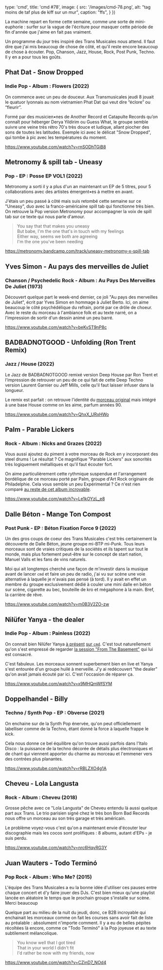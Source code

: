 

  type: 'cmd',
  title: 'cmd #78',
  image: {
    src: '/images/cmd-78.png',
    alt: "tag moins de taf plus de kiff sur un mur",
    caption: "ffs",
  }
})

La machine repart en forme cette semaine, comme une sorte de mini-euphorie :
surfer sur la vague de l'écriture pour masquer cette période de fin d'année que
j'aime en fait pas vraiment.

Un programme du jour très inspiré des Trans Musicales nous attend. Il faut dire
que j'ai mis beaucoup de chose de côté, et qu'il reste encore beaucoup de chose
à écouter. Pop, Chanson, Jazz, House, Rock, Post Punk, Techno. Il y en a pour
tous les goûts.



## Phat Dat - Snow Dropped

### Indie Pop - Album : Flowers (2022)

On commence avec un peu de douceur. Aux Transmusicales jeudi 8 jouait le quatuor
lyonnais au nom vietnamien Phat Dat qui veut dire “éclore” ou “fleurir”.

Formé par des musicien•nes de Another Record et Catapulte Records qu’on connaît
pour héberger Derya Yildirim ou Guess What, le groupe semble suivre une veine
très rétro 70's très douce et ludique, allant piocher des sons de toutes les
latitudes. Exemple ici avec le délicat "Snow Dropped", qui tombe à pic avec les
températures du moment.

https://www.youtube.com/watch?v=rnSODhTGiB8



## Metronomy & spill tab - Uneasy

### Pop - EP : Posse EP VOL1 (2022)

Metronomy a sorti il y a plus d'un an maintenant un EP de 5 titres, pour 5
collaborations avec des artistes émergent•es à mettre en avant.

J'étais un peu passé à côté mais suis retombé cette semaine sur ce "Uneasy", duo
avec la franco-américaine spill tab qui fonctionne très bien. On retrouve la Pop
version Metronomy pour accompagner la voix de spill tab sur ce texte qui nous
parle d'amour.

> You say that that makes you uneasy <br />
> But babe, I'm the one that's in touch with my feelings <br />
> Either way, seems we both are agreeing <br />
> I'm the one you've been needing <br />

https://metronomy.bandcamp.com/track/uneasy-metronomy-x-spill-tab



## Yves Simon - Au pays des merveilles de Juliet

### Chanson / Psychedelic Rock - Album : Au Pays Des Merveilles De Juliet (1973)

Découvert quelque part le week-end dernier, ce joli "Au pays des merveilles de
Juliet", écrit par Yves Simon en hommage à Juliet Berto. Ici, on aime beaucoup
le côté psychédélique du refrain, porté par ce drôle de choeur. Avec le reste du
morceau à l'ambiance folk et au texte narré, on a l'impression de sortir d'un
dessin animé un peu barré.

https://www.youtube.com/watch?v=beKvST9nP8c



## BADBADNOTGOOD - Unfolding (Ron Trent Remix)

### Jazz / House (2022)

Le Jazz de BADBADNOTGOOD remixé version Deep House par Ron Trent et l'impression
de retrouver un peu de ce qui fait de cette Deep Techno version Laurent Garnier
ou Jeff Mills, celle qu'il faut laisser infuser dans la longueur.

Le remix est parfait : on retrouve l'identité du [morceau
original](https://www.youtube.com/watch?v=cBlpnxz1a3Q) mais intégré à une base
House comme on les aime, parfum années 90.

https://www.youtube.com/watch?v=QhxX_URxHWo



## Palm - Parable Lickers

### Rock - Album : Nicks and Grazes (2022)

Vous aussi ajoutez du piment à votre morceau de Rock en y incorporant des steel
drums ! Le résultat ? Ce magnifique "Parable Lickers" aux sonorités très
logiquement métalliques et qu'il faut écouter fort.

On aime particulièrement cette rythmique suspendue et l'arrangement bordélique
de ce morceau porté par Palm, groupe d'Art Rock originaire de Philadelphie. Cela
vous semble un peu Expérimental ? Ce n'est rien comparé [au reste de cet album
incroyable](https://palmnewyork.bandcamp.com/album/nicks-and-grazes).

https://www.youtube.com/watch?v=Le1kOYzL_e8



## Dalle Béton - Mange Ton Compost

### Post Punk - EP : Béton Fixation Force 9 (2022)

Un des gros coups de coeur des Trans Musicales c'est très certainement la
découverte de Dalle Béton, jeune groupe mi-BTP mi-Punk. Tous leurs morceaux sont
de vraies critiques de la sociétés et ils tapent sur tout le monde, mais plus
fortement peut-être sur le concept de start nation, Manuel Valls et les fans de
vins naturels.

Moi qui ait longtemps cherché une façon de m'investir dans la musique avant de
lancer `cmd` et faire un peu de radio, j'ai vu sur scène une voie alternative à
laquelle je n'avais pas pensé (à tord). Il y avait en effet un membre du groupe
exclusivement dédié à couler une mini dalle en béton sur scène, cigarette au
bec, bouteille de kro et mégaphone à la main. Bref, la carrière de rêve.

https://www.youtube.com/watch?v=m0B3V2ZO-zw



## Nilüfer Yanya - the dealer

### Indie Pop - Album : Painless (2022)

On connait bien Nilüfer Yanya [à
présent](https://cmd.wuips.com/post/2022-01-21-cmd-31) [sur
`cmd`](https://cmd.wuips.com/post/2021-11-19-cmd-22). C'est tout naturellement
qu'on s'est empressé de regarder [la session "From The
Basement"](https://www.youtube.com/watch?v=bzfbGDUrpjw) qui lui est consacré.

C'est fabuleux. Les morceaux sonnent superbement bien en live et Yanya s'est
entourée d'un groupe huilé à merveille. J'y ai redécouvert "the dealer" qu'on
avait jamais écouté par ici. C'est l'occasion de réparer ça.

https://www.youtube.com/watch?v=x9MHQmWfSYM



## Doppelhandel - Billy

### Techno / Synth Pop - EP : Obverse (2021)

On enchaine sur de la Synth Pop énervée, qu'on peut officiellement labelliser
comme de la Techno, étant donné la force à laquelle frappe le kick.

Cela nous donne ce bel équilibre qu'on trouve aussi parfois dans l'Italo Disco :
la puissance de la techno décorée de détails plus électroniques et de chant qui
viennent apporter du charme au morceau et l'emmener vers des contrées plus
planantes.

https://www.youtube.com/watch?v=rRBLZXO4g1A



## Cheveu - Lola Langusta

### Rock - Album : Cheveu (2018)

Grosse pêche avec ce "Lola Langusta" de Cheveu entendu là aussi quelque part aux
Trans. Le trio parisien signé chez le très bon Born Bad Records nous offre un
morceau au son très garage et très américain.

Le problème voyez-vous c'est qu'on a maintenant envie d'écouter leur
discographie mais les cocos sont prolifiques : 8 albums, autant d'EPs - je suis
perdu.

https://www.youtube.com/watch?v=nrc6HqvRG3Y



## Juan Wauters - Todo Terminó

### Pop Rock - Album : Who Me? (2015)

L'équipe des Trans Musicales a eu la bonne idée d'utiliser ces pauses entre
chaque concert et d'y faire jouer des DJs. C'est bien mieux qu'une playlist
lancée en aléatoire le temps que le prochain groupe s'installe sur scène. Merci
beaucoup

Quelque part au milieu de la nuit du jeudi, donc, ce B2B incroyable qui
enchainait les morceaux comme on fait les courses sans avoir fait de liste au
préalable : absolument n'importe comment. Il y a eu de belles pépites récoltées
là encore, comme ce "Todo Terminó" à la Pop joyeuse et au texte subtilement
mélancolique.

> You know well that I got tired <br />
> That in your world I didn't fit <br />
> I'd rather be now with my friends, now <br />

https://www.youtube.com/watch?v=CZinD7_NOd4

